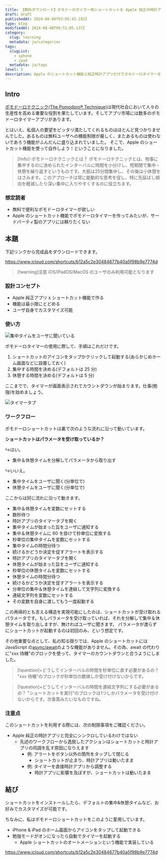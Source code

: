```yaml
---
title: 【無料ダウンロード】ポモドーロタイマー用ショートカットを Apple 純正の時計アプリだけで作ってみた
draft: draft
publishedAt: 2024-08-08T03:05:43.193Z
type: blog
modifiedAt: 2024-08-08T09:51:05.137Z
category:
  slug: learning
  metadata: ja/categories
tags:
  slugList:
    - iphone
    - ipad
  metadata: ja/tags
level: 5
description: Apple のショートカット機能と純正時計アプリだけでポモドーロタイマーを作る手順を紹介する。ダウンロードリンクもあります。
---
```


## Intro

[ポモドーロテクニック(The Pomodoro® Technique)](https://www.pomodorotechnique.com/)は現代社会において人々の生産性を高める重要な役割を果たしています。そしてアプリ市場には数多のポモドーロタイマーアプリがあります。

とはいえ、私個人の要望をピッタリ満たしてくれるものはほとんど見つかりませんでした。あるものは無料ユーザへの機能制限が厳しく、またあるものは使わないであろう機能がふんだんに盛り込まれていました。
そこで、Apple のショートカット機能を使って自作しよう！ということになりました。

> [!info]-ポモドーロテクニックとは？
> ポモドーロテクニックとは、物事に集中するのに決められたインターバルに時間を小分けし、短期間で集中・休憩を繰り返すというものです。大抵は25分間集中し、その後は小休憩をはさみます。このアプローチは常に能動的な思考を促し、特に先延ばし傾向を軽減したり深い集中に入りやすくするのに役立ちます。
>

### 想定読者

- 無料で便利なポモドーロタイマーが欲しい
- Apple のショートカット機能でポモドーロタイマーを作ってみたいが、サードパーティ製のアプリには頼りたくない

## 本題

下記リンクから完成品をダウンロードできます。

https://www.icloud.com/shortcuts/b12a5c2e30484677b40a5f98b9e7774d

> [!warning]注意
> iOS/iPadOS/MacOS のユーザのみ利用可能となります

### 設計コンセプト

- Apple 純正アプリ x ショートカット機能で作る
- 機能は最小限にとどめる
- ユーザ自身でカスタマイズ可能

### 使い方

![ 集中タイムをユーザに聞いている ](../../../assets/images/ask-work-interval.png)

ポモドーロタイマーの使用に際して、手順はこれだけです。

1. ショートカットのアイコンをタップかクリックして起動する(あらかじめホーム画面などに設置しておく)
2. 集中する時間を決める(デフォルトは 25 分)
3. 休憩する時間を決める(デフォルトは 5 分)

ここまでで、タイマーが画面表示されてカウントダウンが始まります。仕事(勉強)を始めましょう。

![ タイマータブ ](../../../assets/images/timer-display.png)

### ワークフロー

ポモドーロショートカットは裏で次のような流れに沿って動いています。

**ショートカットはパラメータを受け取っているか？**

↪️はい。

- 集中＆休憩タイムを分解してパラメータから取り出す

↪️いいえ。

- 集中タイムをユーザに聞く(分単位で)
- 休憩タイムをユーザに聞く(分単位で)

ここからは同じ流れに沿って動きます。

- 集中＆休憩タイムを変数にセットする
- 数秒待つ
- 時計アプリのタイマータブを開く
- 集中タイムが始まった旨をユーザに通知する
- 集中＆休憩タイムに 60 を掛けて秒単位に変換する
- 秒単位の集中タイムを変数にセットする
- 集中タイムの時間分待つ
- 続けるかどうか決定を促すアラートを表示する
- 時計アプリのタイマータブを開く
- 休憩タイムが始まった旨をユーザに通知する
- 秒単位の休憩タイムを変数にセットする
- 休憩タイムの時間分待つ
- 続けるかどうか決定を促すアラートを表示する
- 分単位の集中＆休憩タイムを連結して文字列に変換する
- 連結文字列を変数にセットする
- その変数を自身に渡してもう一度起動する

この再帰的とも言える構造を実現可能にしたのは、ショートカットが受け取れるパラメータです。もしパラメータを受け取っていれば、それを分解して集中＆休憩タイムを取り出しますが、無ければユーザに聞きます。
パラメータが渡らずにショートカットが起動するのは初回のみ、という想定です。

その他重要な点として、私の知る限りでは、Apple のショートカットには JavaScript の[async/await](https://developer.mozilla.org/en-US/docs/Web/JavaScript/Reference/Statements/async_function)のような機能がありません。その為、await の代わりに"xxx 待機"のブロックを使って、タイマーのカウントダウンと合うようにしました。

> [!question]+どうしてインターバルの時間を秒単位に直す必要があるの？
> "xxx 待機"のブロックが秒単位の数値しか受け付けないからです。

> [!question]+どうしてインターバルの時間を連結文字列にする必要があるの？
> "ショートカットを実行"のブロックは1つしかパラメータを受け付けないからです。次善策みたいなものですね。

### 注意点

このショートカットを利用する際には、次の制限事項をご確認ください。

- Apple 純正の時計アプリと完全にシンクロしているわけではない
  - 先述のワークフローから逸脱したアクションはショートカットと時計アプリの同調を乱す原因になりえます
    - 例: アラートをボタン以外の箇所をタップして閉じる
      - ショートカットが止まり、時計アプリは動いたまま
    - 例: タイマーを直接時計アプリから調整する
      - 時計アプリに影響を及ぼすが、ショートカットは動いたまま

## 結び

ショートカットをインストールしたら、デフォルトの集中&休憩タイムなど、お好みでカスタマイズが可能です。

ちなみに、私はポモドーロショートカットをこのように愛用しています。

- iPhone & iPad のホーム画面からアイコンをタップして起動できる
- 勉強モードがオンになったら自動でタイマーを起動する
  - Apple ショートカットのオートメーションという機能で実装している

https://www.icloud.com/shortcuts/b12a5c2e30484677b40a5f98b9e7774d
